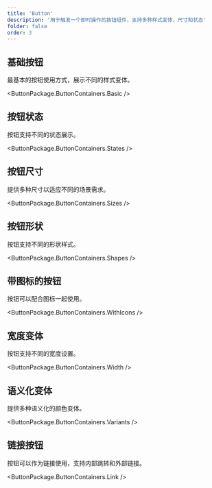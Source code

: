 ```yaml
---
title: 'Button'
description: '用于触发一个即时操作的按钮组件，支持多种样式变体、尺寸和状态'
folder: false
order: 3
---
```



## 基础按钮

最基本的按钮使用方式，展示不同的样式变体。

<ButtonPackage.ButtonContainers.Basic />

## 按钮状态

按钮支持不同的状态展示。

<ButtonPackage.ButtonContainers.States />

## 按钮尺寸

提供多种尺寸以适应不同的场景需求。

<ButtonPackage.ButtonContainers.Sizes />

## 按钮形状

按钮支持不同的形状样式。

<ButtonPackage.ButtonContainers.Shapes />

## 带图标的按钮

按钮可以配合图标一起使用。

<ButtonPackage.ButtonContainers.WithIcons />

## 宽度变体

按钮支持不同的宽度设置。

<ButtonPackage.ButtonContainers.Width />

## 语义化变体

提供多种语义化的颜色变体。

<ButtonPackage.ButtonContainers.Variants />

## 链接按钮

按钮可以作为链接使用，支持内部跳转和外部链接。

<ButtonPackage.ButtonContainers.Link />

